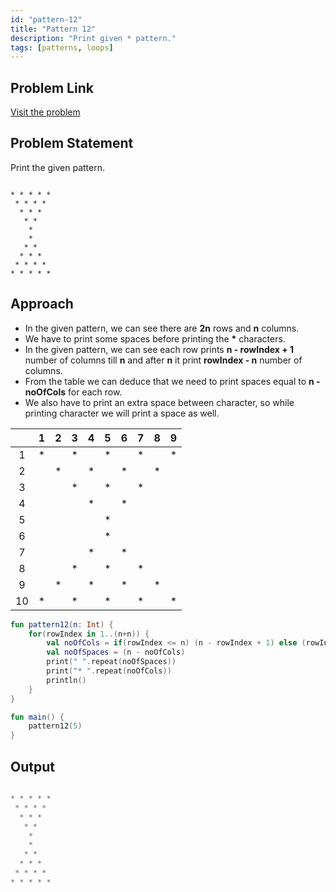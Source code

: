 ```yaml
---
id: "pattern-12"
title: "Pattern 12"
description: "Print given * pattern."
tags: [patterns, loops]
---
```


## Problem Link

[Visit the problem](https://github.com/kunal-kushwaha/DSA-Bootcamp-Java/blob/main/assignments/09-patterns.md)

## Problem Statement

Print the given pattern.

```text

* * * * * 
 * * * * 
  * * * 
   * * 
    * 
    * 
   * * 
  * * * 
 * * * * 
* * * * * 

```

## Approach

- In the given pattern, we can see there are **2n** rows and **n** columns.
- We have to print some spaces before printing the **\*** characters.
- In the given pattern, we can see each row prints **n - rowIndex + 1** number of columns till **n** and after **n** it print **rowIndex - n** number of columns.
- From the table we can deduce that we need to print spaces equal to **n - noOfCols** for each row.
- We also have to print an extra space between character, so while printing character we will print a space as well.

<TableWrapper rows="2n = 10" cols="5">

|       |   1   |   2   |   3   |   4   |   5   |   6   |   7   |   8   |   9   |
| :---: | :---: | :---: | :---: | :---: | :---: | :---: | :---: | :---: | :---: |
|   1   |   *   |       |   *   |       |   *   |       |   *   |       |   *   |
|   2   |       |   *   |       |   *   |       |   *   |       |   *   |       |
|   3   |       |       |   *   |       |   *   |       |   *   |       |       |
|   4   |       |       |       |   *   |       |   *   |       |       |       |
|   5   |       |       |       |       |   *   |       |       |       |       |
|   6   |       |       |       |       |   *   |       |       |       |       |
|   7   |       |       |       |   *   |       |   *   |       |       |       |
|   8   |       |       |   *   |       |   *   |       |   *   |       |       |
|   9   |       |   *   |       |   *   |       |   *   |       |   *   |       |
|  10   |   *   |       |   *   |       |   *   |       |   *   |       |   *   |
</TableWrapper>

<Tabs>
<TabItem value="kotlin" label="Kotlin">
<SolutionAuthor name="@msvhora"/>

```kt
fun pattern12(n: Int) {
    for(rowIndex in 1..(n+n)) {
        val noOfCols = if(rowIndex <= n) (n - rowIndex + 1) else (rowIndex - n)
        val noOfSpaces = (n - noOfCols)
        print(" ".repeat(noOfSpaces))
        print("* ".repeat(noOfCols))
        println()
    }
}

fun main() {    
    pattern12(5)
}

```

</TabItem>
</Tabs>

## Output

```kt

* * * * * 
 * * * * 
  * * * 
   * * 
    * 
    * 
   * * 
  * * * 
 * * * * 
* * * * * 

```
